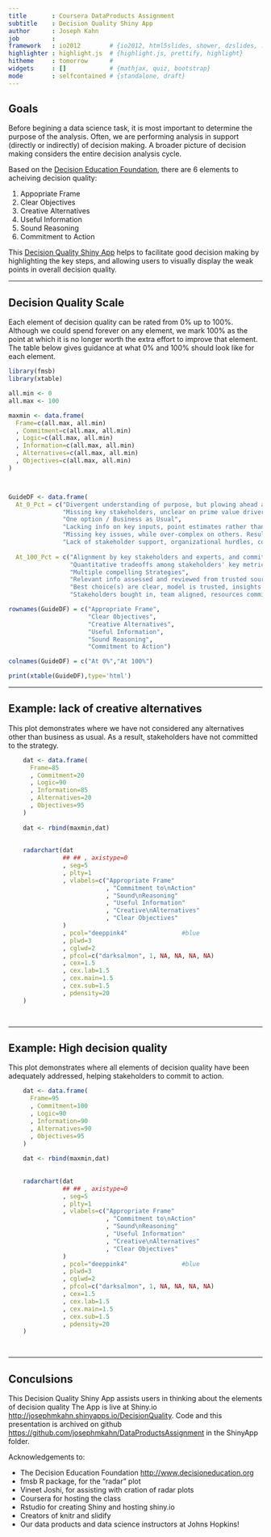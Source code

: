```yaml
---
title       : Coursera DataProducts Assignment
subtitle    : Decision Quality Shiny App
author      : Joseph Kahn
job         : 
framework   : io2012        # {io2012, html5slides, shower, dzslides, ...}
highlighter : highlight.js  # {highlight.js, prettify, highlight}
hitheme     : tomorrow      # 
widgets     : []            # {mathjax, quiz, bootstrap}
mode        : selfcontained # {standalone, draft}
---
```




## Goals

Before begining a data science task, it is most important to determine the purpose of the analysis.
Often, we are performing analysis in support (directly or indirectly) of decision making.
A broader picture of decision making considers the entire decision analysis cycle.

Based on the [Decision Education Foundation](http://www.decisioneducation.org), there are 6 elements to acheiving decision quality:

1. Appopriate Frame
2. Clear Objectives
3. Creative Alternatives
4. Useful Information
5. Sound Reasoning
6. Commitment to Action

This [Decision Quality Shiny App](http://josephmkahn.shinyapps.io/DecisionQuality) helps to facilitate good decision making by highlighting the key steps, and 
allowing users to visually display the weak points in overall decision quality.

---

## Decision Quality Scale 

Each element of decision quality can be rated from 0% up to 100%. Although we could spend forever 
on any element, we mark 100% as the point at which it is no longer worth the extra effort to improve that element.
The table below gives guidance at what 0% and 100% should look like for each element.

```r

library(fmsb)
library(xtable)

all.min <- 0
all.max <- 100

maxmin <- data.frame(
  Frame=c(all.max, all.min)
  , Commitment=c(all.max, all.min)
  , Logic=c(all.max, all.min)
  , Information=c(all.max, all.min)
  , Alternatives=c(all.max, all.min)
  , Objectives=c(all.max, all.min)
)



GuideDF <- data.frame(
  At_0_Pct = c("Divergent understanding of purpose, but plowing ahead anyway",
               "Missing key stakeholders, unclear on prime value drivers, ignoring important intangibles",
               "One option / Business as Usual",
               "Lacking info on key inputs, point estimates rather than ranges/distributions",
               "Missing key issues, while over-complex on others. Results are confusing to the decision maker",
               "Lack of stakeholder support, organizational hurdles, continual rework, too early or too late"),
  
  At_100_Pct = c("Alignment by key stakeholders and experts, and committed to the process",
                 "Quantitative tradeoffs among stakeholders' key metrics, including time and risk preferences",
                 "Multiple compelling Strategies",
                 "Relevant info assessed and reviewed from trusted sources. Ranges and uncertainties well characterized",
                 "Best choice(s) are clear, model is trusted, insights verified and robust",
                 "Stakeholders bought in, team aligned, resources committed"))

rownames(GuideDF) = c("Appropriate Frame",
                      "Clear Objectives",
                      "Creative Alternatives",
                      "Useful Information",
                      "Sound Reasoning",
                      "Commitment to Action")

colnames(GuideDF) = c("At 0%","At 100%")

print(xtable(GuideDF),type='html')

```

---

## Example: lack of creative alternatives 

This plot demonstrates where we have not considered any alternatives other than business as usual. As a result, stakeholders have not committed to the strategy.


```r


    dat <- data.frame(
      Frame=85
      , Commitment=20
      , Logic=90
      , Information=85
      , Alternatives=20
      , Objectives=95
    )
    
    dat <- rbind(maxmin,dat)
    
    
    radarchart(dat
               ## ## , axistype=0
               , seg=5
               , plty=1
               , vlabels=c("Appropriate Frame"
                           , "Commitment to\nAction"
                           , "Sound\nReasoning"
                           , "Useful Information"
                           , "Creative\nAlternatives"
                           , "Clear Objectives"
               )
               , pcol="deeppink4"               #blue
               , plwd=3
               , cglwd=2
               , pfcol=c("darksalmon", 1, NA, NA, NA, NA)
               , cex=1.5
               , cex.lab=1.5
               , cex.main=1.5
               , cex.sub=1.5
               , pdensity=20
    )
    



```


---

## Example: High decision quality

This plot demonstrates where all elements of decision quality have been adequately addressed, helping stakeholders to commit to action.


```r


    dat <- data.frame(
      Frame=95
      , Commitment=100
      , Logic=90
      , Information=90
      , Alternatives=90
      , Objectives=95
    )
    
    dat <- rbind(maxmin,dat)
    
    
    radarchart(dat
               ## ## , axistype=0
               , seg=5
               , plty=1
               , vlabels=c("Appropriate Frame"
                           , "Commitment to\nAction"
                           , "Sound\nReasoning"
                           , "Useful Information"
                           , "Creative\nAlternatives"
                           , "Clear Objectives"
               )
               , pcol="deeppink4"               #blue
               , plwd=3
               , cglwd=2
               , pfcol=c("darksalmon", 1, NA, NA, NA, NA)
               , cex=1.5
               , cex.lab=1.5
               , cex.main=1.5
               , cex.sub=1.5
               , pdensity=20
    )
    



```


---


## Conculsions

This Decision Quality Shiny App assists users in thinking about the elements of decision quality
The App is live at Shiny.io [http://josephmkahn.shinyapps.io/DecisionQuality](http://josephmkahn.shinyapps.io/DecisionQuality).
Code and this presentation is archived on github [https://github.com/josephmkahn/DataProductsAssignment](https://github.com/josephmkahn/DataProductsAssignment) in the ShinyApp folder.

Acknowledgements to:

* The Decision Education Foundation [http://www.decisioneducation.org](http://www.decisioneducation.org)
* fmsb R package, for the "radar" plot
* Vineet Joshi, for assisting with cration of radar plots
* Coursera for hosting the class
* Rstudio for creating Shiny and hosting shiny.io
* Creators of knitr and slidify
* Our data products and data science instructors at Johns Hopkins!


